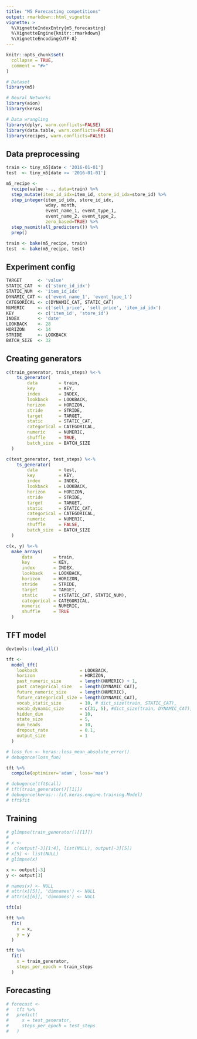 ```yaml
---
title: "M5 Forecasting competitions"
output: rmarkdown::html_vignette
vignette: >
  %\VignetteIndexEntry{m5_forecasting}
  %\VignetteEngine{knitr::rmarkdown}
  %\VignetteEncoding{UTF-8}
---
```


```r
knitr::opts_chunk$set(
  collapse = TRUE,
  comment = "#>"
)
```

```r
# Dataset
library(m5)

# Neural Networks
library(aion)
library(keras)

# Data wrangling
library(dplyr, warn.conflicts=FALSE)
library(data.table, warn.conflicts=FALSE)
library(recipes, warn.conflicts=FALSE)
```


## Data preprocessing

```r
train <- tiny_m5[date < '2016-01-01']
test  <- tiny_m5[date >= '2016-01-01']

m5_recipe <-
  recipe(value ~ ., data=train) %>%
  step_mutate(item_id_idx=item_id, store_id_idx=store_id) %>%
  step_integer(item_id_idx, store_id_idx,
               wday, month,
               event_name_1, event_type_1,
               event_name_2, event_type_2,
               zero_based=TRUE) %>%
  step_naomit(all_predictors()) %>%
  prep()

train <- bake(m5_recipe, train)
test  <- bake(m5_recipe, test)
```

## Experiment config

```r
TARGET      <- 'value'
STATIC_CAT  <- c('store_id_idx')
STATIC_NUM  <- 'item_id_idx'
DYNAMIC_CAT <- c('event_name_1', 'event_type_1')
CATEGORICAL <- c(DYNAMIC_CAT, STATIC_CAT)
NUMERIC     <- c('sell_price', 'sell_price', 'item_id_idx')
KEY         <- c('item_id', 'store_id')
INDEX       <- 'date'
LOOKBACK    <- 28
HORIZON     <- 14
STRIDE      <- LOOKBACK
BATCH_SIZE  <- 32
```

## Creating generators

```r
c(train_generator, train_steps) %<-%
    ts_generator(
        data        = train,
        key         = KEY,
        index       = INDEX,
        lookback    = LOOKBACK,
        horizon     = HORIZON,
        stride      = STRIDE,
        target      = TARGET,
        static      = STATIC_CAT,
        categorical = CATEGORICAL,
        numeric     = NUMERIC,
        shuffle     = TRUE,
        batch_size  = BATCH_SIZE    
  )

c(test_generator, test_steps) %<-%
    ts_generator(
        data        = test,
        key         = KEY,
        index       = INDEX,
        lookback    = LOOKBACK,
        horizon     = HORIZON,
        stride      = STRIDE,
        target      = TARGET,
        static      = STATIC_CAT,
        categorical = CATEGORICAL,
        numeric     = NUMERIC,
        shuffle     = FALSE,
        batch_size  = BATCH_SIZE    
  )

c(x, y) %<-% 
  make_arrays(
      data        = train,
      key         = KEY,
      index       = INDEX,
      lookback    = LOOKBACK,
      horizon     = HORIZON,
      stride      = STRIDE,
      target      = TARGET,
      static      = c(STATIC_CAT, STATIC_NUM),
      categorical = CATEGORICAL,
      numeric     = NUMERIC,
      shuffle     = TRUE
  )
```

## TFT model

```r
devtools::load_all()

tft <-
  model_tft(
    lookback                = LOOKBACK,
    horizon                 = HORIZON,
    past_numeric_size       = length(NUMERIC) + 1,
    past_categorical_size   = length(DYNAMIC_CAT),
    future_numeric_size     = length(NUMERIC),
    future_categorical_size = length(DYNAMIC_CAT),
    vocab_static_size       = 10, # dict_size(train, STATIC_CAT),
    vocab_dynamic_size      = c(31, 5), #dict_size(train, DYNAMIC_CAT),
    hidden_dim              = 10,
    state_size              = 5,
    num_heads               = 10,
    dropout_rate            = 0.1,
    output_size             = 1
  )

# loss_fun <- keras::loss_mean_absolute_error()
# debugonce(loss_fun)

tft %>% 
  compile(optimizer='adam', loss='mae')

# debugonce(tft$call)
# tft(train_generator()[[1]])
# debugonce(keras:::fit.keras.engine.training.Model)
# tft$fit
```

## Training

```r
# glimpse(train_generator()[[1]])
# 
# x <- 
#  c(output[-3][1:4], list(NULL), output[-3][5])
# x[5] <- list(NULL)
# glimpse(x)

x <- output[-3]
y <- output[3]

# names(x) <- NULL
# attr(x[[5]], 'dimnames') <- NULL
# attr(x[[6]], 'dimnames') <- NULL

tft(x)

tft %>%
  fit(
    x = x,
    y = y
  )

tft %>%
  fit(
    x = train_generator,
    steps_per_epoch = train_steps
  )
```

## Forecasting

```r
# forecast <- 
#   tft %>% 
#   predict(
#     x = test_generator,
#     steps_per_epoch = test_steps
#   )
```




